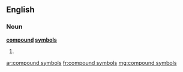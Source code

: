 ==English==

===Noun===
'''[[compound]] [[symbol]]s'''

# {{plural of|compound symbol}}

[[ar:compound symbols]]
[[fr:compound symbols]]
[[mg:compound symbols]]